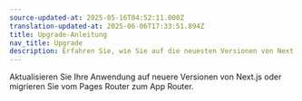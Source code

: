 ```yaml
---
source-updated-at: 2025-05-16T04:52:11.000Z
translation-updated-at: 2025-06-06T17:33:51.894Z
title: Upgrade-Anleitung
nav_title: Upgrade
description: Erfahren Sie, wie Sie auf die neuesten Versionen von Next.js aktualisieren.
---
```


Aktualisieren Sie Ihre Anwendung auf neuere Versionen von Next.js oder migrieren Sie vom Pages Router zum App Router.